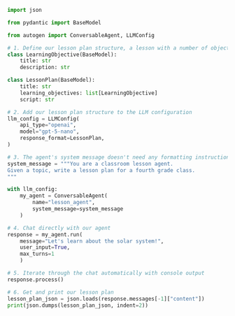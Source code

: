 ```python
import json

from pydantic import BaseModel

from autogen import ConversableAgent, LLMConfig

# 1. Define our lesson plan structure, a lesson with a number of objectives
class LearningObjective(BaseModel):
    title: str
    description: str

class LessonPlan(BaseModel):
    title: str
    learning_objectives: list[LearningObjective]
    script: str

# 2. Add our lesson plan structure to the LLM configuration
llm_config = LLMConfig(
    api_type="openai",
    model="gpt-5-nano",
    response_format=LessonPlan,
)

# 3. The agent's system message doesn't need any formatting instructions
system_message = """You are a classroom lesson agent.
Given a topic, write a lesson plan for a fourth grade class.
"""

with llm_config:
    my_agent = ConversableAgent(
        name="lesson_agent",
        system_message=system_message
    )

# 4. Chat directly with our agent
response = my_agent.run(
    message="Let's learn about the solar system!",
    user_input=True,
    max_turns=1
    )

# 5. Iterate through the chat automatically with console output
response.process()

# 6. Get and print our lesson plan
lesson_plan_json = json.loads(response.messages[-1]["content"])
print(json.dumps(lesson_plan_json, indent=2))
```
